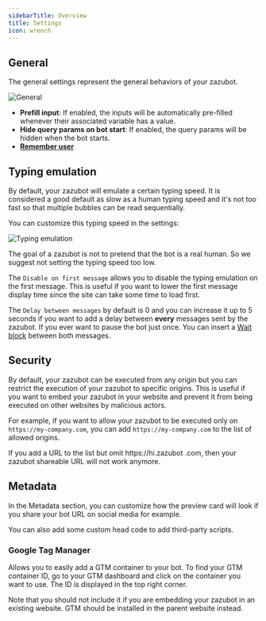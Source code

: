 ```yaml
---
sidebarTitle: Overview
title: Settings
icon: wrench
---
```


## General

The general settings represent the general behaviors of your zazubot.

<Frame style={{ maxWidth: "400px" }}>
  <img src="/images/settings/general.png" alt="General" />
</Frame>

- **Prefill input**: If enabled, the inputs will be automatically pre-filled whenever their associated variable has a value.
- **Hide query params on bot start**: If enabled, the query params will be hidden when the bot starts.
- [**Remember user**](./remember-user)

## Typing emulation

By default, your zazubot will emulate a certain typing speed. It is considered a good default as slow as a human typing speed and it's not too fast so that multiple bubbles can be read sequentially.

You can customize this typing speed in the settings:

<Frame style={{ maxWidth: "400px" }}>
  <img src="/images/settings/typing-emulation.png" alt="Typing emulation" />
</Frame>

The goal of a zazubot is not to pretend that the bot is a real human. So we suggest not setting the typing speed too low.

The `Disable on first message` allows you to disable the typing emulation on the first message. This is useful if you want to lower the first message display time since the site can take some time to load first.

The `Delay between messages` by default is 0 and you can increase it up to 5 seconds if you want to add a delay between **every** messages sent by the zazubot. If you ever want to pause the bot just once. You can insert a [Wait block](../editor/blocks/logic/wait) between both messages.

## Security

By default, your zazubot can be executed from any origin but you can restrict the execution of your zazubot to specific origins. This is useful if you want to embed your zazubot in your website and prevent it from being executed on other websites by malicious actors.

For example, if you want to allow your zazubot to be executed only on `https://my-company.com`, you can add `https://my-company.com` to the list of allowed origins.

<Warning>
  If you add a URL to the list but omit https://hi.zazubot .com, then your
  zazubot shareable URL will not work anymore.
</Warning>

## Metadata

In the Metadata section, you can customize how the preview card will look if you share your bot URL on social media for example.

You can also add some custom head code to add third-party scripts.

### Google Tag Manager

Allows you to easily add a GTM container to your bot. To find your GTM container ID, go to your GTM dashboard and click on the container you want to use. The ID is displayed in the top right corner.

Note that you should not include it if you are embedding your zazubot in an existing website. GTM should be installed in the parent website instead.
